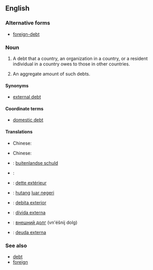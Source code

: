 ==English==

===Alternative forms===
* [[foreign-debt]]

===Noun===
{{en-noun|-|sg=[[foreign]] [[debt]]|foreign debts}}

# {{countable|finance}} A debt that a country, an organization in a country, or a resident individual in a country owes to those in other countries.
# {{uncountable|economics}} An aggregate amount of such debts.

====Synonyms====
* [[external debt]]

====Coordinate terms====
* [[domestic debt]]

====Translations====
{{trans-top|a debt owed to foreigners}}
* Chinese:
*: {{trreq|zh}}
{{trans-mid}}
{{trans-bottom}}
{{trans-top|an aggregate of debt to foreigners}}
* Chinese:
*: {{trreq|zh}}
{{trans-mid}}
{{trans-bottom}}
{{checktrans-top|the amount of money that a country has to pay to another country}}
* {{ttbc|Dutch}}: [[buitenlandse schuld]]
* {{ttbc|Finnish}}: {{t-|fi|ulkomaanvelka}}
* {{ttbc|French}}: [[dette extérieur]] {{f}}
{{trans-mid}}
* {{ttbc|Indonesian}}: [[hutang]] [[luar negeri]]
* {{ttbc|[[Interlingua]]}}: [[debita exterior]]
* {{ttbc|Portuguese}}: [[dívida externa]] {{f}}
* {{ttbc|Russian}}: [[внешний долг]] (vn'éšnij dolg) {{m}}
* {{ttbc|Spanish}}: [[deuda externa]] {{f}}
{{trans-bottom}}

===See also===
* [[debt]]
* [[foreign]]